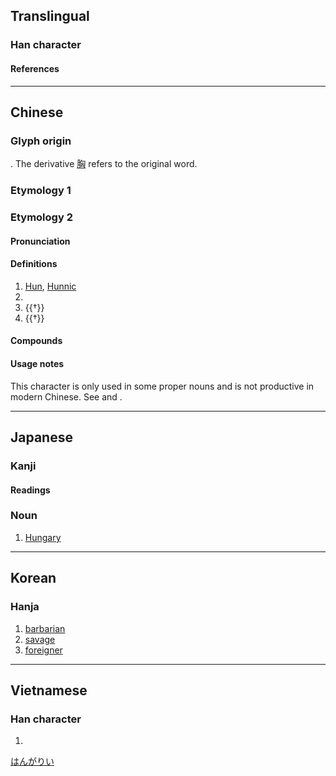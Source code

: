 {{character info}}
==Translingual==

===Han character===
{{Han char|rn=20|rad=勹|as=04|sn=6|four=27720|canj=PUK|ids=⿹勹凶}}

====References====
{{Han ref|kx=0151.040|dkj=02512|dj=0340.090|hdz=10258.050|uh=5308}}

----

==Chinese==
{{zh-forms}}

===Glyph origin===
{{Han etym}}
{{Han compound|勹|凶|ls=psc|c1=s|c2=p}}. The derivative [[胸]] refers to the original word.

===Etymology 1===
{{zh-see|胸|ssv}}

===Etymology 2===

====Pronunciation====
{{zh-pron
|m=xiōng
|c=hung1
|mn=heng/hiong
|mc=y
|oc=y
|ma=
|cat=n,pn
}}

====Definitions====
{{zh-hanzi}}

# [[Hun]], [[Hunnic]]
# {{zh-short|匈牙利|[[Hungary]], [[Hungarian]]}}
# {{†}} {{zh-alt-form|凶|[[famine]]}}
# {{†}} {{zh-alt-form|兇|[[fearful]]; [[fierce]]; [[ferocious]]}}

====Compounds====
{{zh-der|匈牙利|匈奴|奧匈帝國|匈奴入侵|匈匈|貫匈國}}

====Usage notes====
This character is only used in some proper nouns and is not productive in modern Chinese. See {{zh-l|匈奴}} and {{zh-l|匈牙利}}.

----

==Japanese==

===Kanji===
{{ja-kanji|grade=|rs=勹04}}

====Readings====
{{ja-readings
|goon=く
|kanon=きょう
|kun=むね-, おそれる, さわぐ
}}

{{ja-kanjitab|yomi=kanon}}

===Noun===
{{ja-noun|きょう}}

# {{abbreviation of|ja|匈牙利|sort=はんがりい}} [[Hungary]]

[[Category:ja:Countries|はんがりい]]

----

==Korean==

===Hanja===
{{ko-hanja|hangeul=흉|rv=hyung|mr=hyung|eumhun=오랑캐|ehrv=orangkae|ehmr=orangk'ae|ehy=}}

# [[barbarian]]
# [[savage]]
# [[foreigner]]

----

==Vietnamese==

===Han character===
{{vi-readings|reading=[[hung]]|rs=勹04}}

# {{rfdef|vi|sort=勹04}}